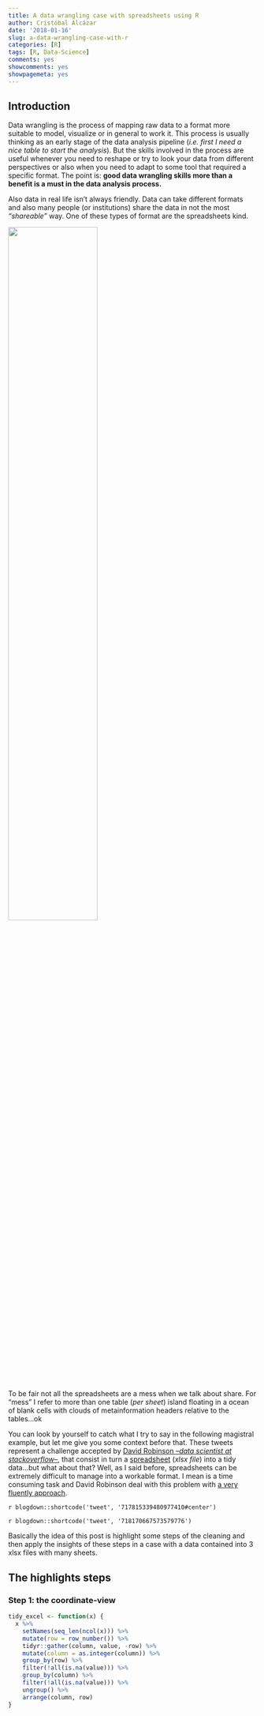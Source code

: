 ```yaml
---
title: A data wrangling case with spreadsheets using R
author: Cristóbal Alcázar
date: '2018-01-16'
slug: a-data-wrangling-case-with-r
categories: [R]
tags: [R, Data-Science]
comments: yes
showcomments: yes
showpagemeta: yes
---
```


## Introduction 

Data wrangling is the process of mapping raw data to a format more suitable to model, visualize or in general to work it. This process is usually thinking as an early stage of the data analysis pipeline (*i.e. first I need a nice table to start the analysis*). But the skills involved in the process are useful whenever you need to reshape or try to look your data from different perspectives or also when you need to adapt to some tool that required a specific format. The point is: **good data wrangling skills more than a benefit is a must in the data analysis process.**

Also data in real life isn’t always friendly. Data can take different formats and also many people (or institutions) share the data in not the most *“shareable”* way. One of these types of format are the spreadsheets kind.

![](img/spreadsheet_shock.jpg#center){ width=60% }

To be fair not all the spreadsheets are a mess when we talk about share. For "mess" I refer to more than one table (*per sheet*) island floating in a ocean of blank cells with clouds of metainformation headers relative to the tables...ok
 
You can look by yourself to catch what I try to say in the following magistral example, but let me give you some context before that. These tweets represent a challenge accepted by [David Robinson --*data scientist at stackoverflow*--](http://varianceexplained.org/), that consist in turn a [spreadsheet](https://pbs.twimg.com/media/CfYprHYUMAAItQ7.jpg:large) (*xlsx file*) into a tidy data...but what about that? Well, as I said before, spreadsheets can be extremely difficult to manage into a workable format. I mean is a time consuming task and David Robinson deal with this problem with [a very fluently approach](http://rpubs.com/dgrtwo/tidying-enron). 


`r blogdown::shortcode('tweet', '717815339480977410#center')`

`r blogdown::shortcode('tweet', '718170667573579776')`

Basically the idea of this post is highlight some steps of the cleaning and then apply the insights of these steps in a case with a data contained into 3 xlsx files with many sheets.

## The highlights steps

### Step 1: the coordinate-view

```r
tidy_excel <- function(x) {
  x %>% 
    setNames(seq_len(ncol(x))) %>% 
    mutate(row = row_number()) %>% 
    tidyr::gather(column, value, -row) %>% 
    mutate(column = as.integer(column)) %>% 
    group_by(row) %>% 
    filter(!all(is.na(value))) %>% 
    group_by(column) %>% 
    filter(!all(is.na(value))) %>% 
    ungroup() %>% 
    arrange(column, row)
}
```


